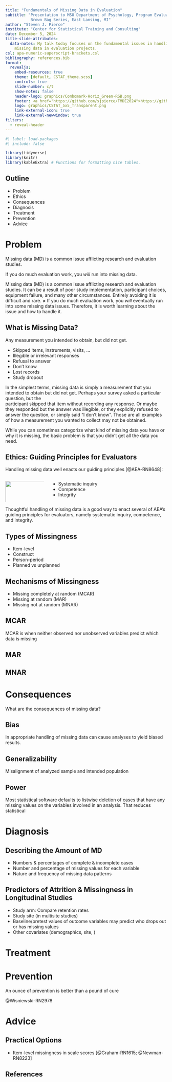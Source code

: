 ```yaml
---
title: "Fundamentals of Missing Data in Evaluation"
subtitle: "Presentation to MSU Department of Psychology, Program Evaluation
           Brown Bag Series, East Lansing, MI"
author: "Steven J. Pierce"
institute: "Center for Statistical Training and Consulting"
date: December 5, 2024
title-slide-attributes: 
  data-notes: My talk today focuses on the fundamental issues in handling 
    missing data in evaluation projects. 
csl: apa-numeric-superscript-brackets.csl
bibliography: references.bib
format: 
  revealjs:
    embed-resources: true
    theme: [default, CSTAT_theme.scss]
    controls: true
    slide-number: c/t
    show-notes: false
    header-logo: graphics/Combomark-Horiz_Green-RGB.png
    footer: <a href="https://github.com/sjpierce/FMDE2024">https://github.com/sjpierce/FMDE2024</a>
    logo: graphics/CSTAT_5x5_Transparent.png
    link-external-icon: true
    link-external-newwindow: true
filters:
  - reveal-header
---
```


```r
#| label: load-packages
#| include: false

library(tidyverse)
library(knitr)
library(kableExtra) # Functions for formatting nice tables. 
```

## Outline
* Problem
* Ethics
* Consequences
* Diagnosis
* Treatment
* Prevention
* Advice

# Problem
Missing data (MD) is a common issue afflicting research and evaluation studies. 

::: {.fragment}
:::{.callout-warning}
If you do much evaluation work, you *will* run into missing data. 
:::
:::
::: {.notes}
Missing data (MD) is a common issue afflicting research and evaluation studies.
It can be a result of poor study implementation, participant choices, equipment
failure, and many other circumstances. Entirely avoiding it is difficult and
rare. **>** If you do much evaluation work, you *will* eventually run into some 
missing data issues. Therefore, it is worth learning about the issue and how to
handle it.
::: 

## What is Missing Data?

Any measurement you intended to obtain, but did not get. 

* Skipped items, instruments, visits, ...
* Illegible or irrelevant responses
* Refusal to answer
* Don't know
* Lost records 
* Study dropout 

::: {.notes}
In the simplest terms, missing data is simply a measurement that you intended to 
obtain but did not get. Perhaps your survey asked a particular question, but the  
participant skipped that item without recording any response. Or maybe they 
responded but the answer was illegible, or they explicitly refused to answer the 
question, or simply said "I don't know". Those are all examples of how a 
measurement you wanted to collect may not be obtained. 

While you can sometimes categorize what kind of missing data you have or why it 
is missing, the basic problem is that you didn't get all the data you need. 
:::

## Ethics: Guiding Principles for Evaluators
Handling missing data well enacts our guiding principles [@AEA-RN8648]: 

:::: {.columns}

::: {.column width="25%"}
![](graphics/AEA_Logo.png){fig-alt="AEA logo." width=150% height=150%}
:::

::: {.column width="75%"}

::: {.incremental}
* Systematic inquiry
* Competence 
* Integrity 
:::

:::

::::

::: {.notes}
Thoughtful handling of missing data is a good way to enact several of AEA's 
guiding principles for evaluators, namely systematic inquiry, competence, and 
integrity.
:::

## Types of Missingness

* Item-level 
* Construct 
* Person-period 
* Planned vs unplanned

## Mechanisms of Missingness

* Missing completely at random (MCAR)
* Missing at random (MAR)
* Missing not at random (MNAR)

## MCAR
MCAR is when neither observed nor unobserved variables predict which data is missing

## MAR

## MNAR

# Consequences
What are the consequences of missing data? 

## Bias
In appropriate handling of missing data can cause analyses to yield biased 
results. 

## Generalizability
Misalignment of analyzed sample and intended population

## Power
Most statistical software defaults to listwise deletion of cases that have any 
missing values on the variables involved in an analysis. That reduces statistical


# Diagnosis

## Describing the Amount of MD

* Numbers & percentages of complete & incomplete cases 
* Number and percentage of missing values for each variable
* Nature and frequency of missing data patterns

## Predictors of Attrition & Missingness in Longitudinal Studies

* Study arm: Compare retention rates 
* Study site (in multisite studies)
* Baseline/pretest values of outcome variables may predict who drops out or has 
  missing values
* Other covariates (demographics, site, )

# Treatment

# Prevention

An ounce of prevention is better than a pound of cure

@Wisniewski-RN2978

# Advice

## Practical Options

* Item-level missingness in scale scores [@Graham-RN1615; @Newman-RN8223]


## References {.scrollable}

::: {#refs}
:::

